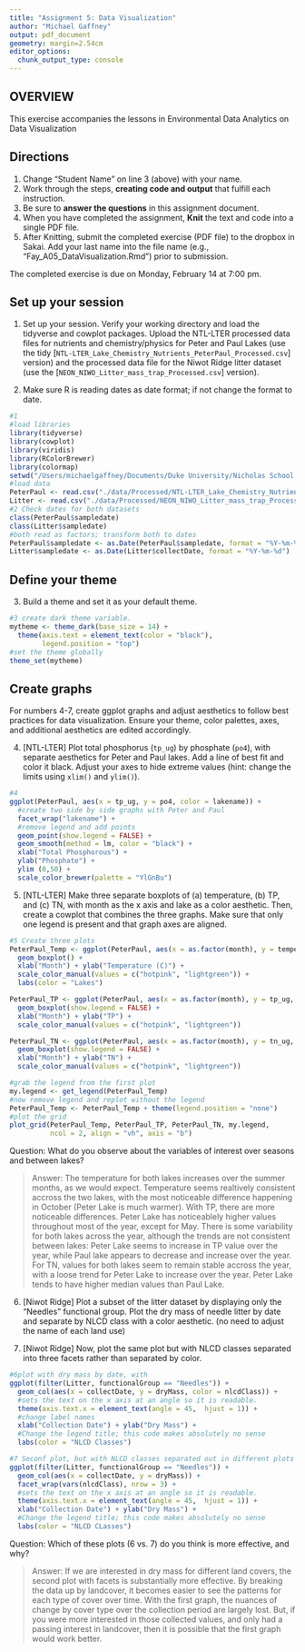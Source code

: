 ```yaml
---
title: "Assignment 5: Data Visualization"
author: "Michael Gaffney"
output: pdf_document
geometry: margin=2.54cm
editor_options: 
  chunk_output_type: console
---
```


## OVERVIEW

This exercise accompanies the lessons in Environmental Data Analytics on Data Visualization 

## Directions
1. Change "Student Name" on line 3 (above) with your name.
2. Work through the steps, **creating code and output** that fulfill each instruction.
3. Be sure to **answer the questions** in this assignment document.
4. When you have completed the assignment, **Knit** the text and code into a single PDF file.
5. After Knitting, submit the completed exercise (PDF file) to the dropbox in Sakai. Add your last name into the file name (e.g., "Fay_A05_DataVisualization.Rmd") prior to submission.

The completed exercise is due on Monday, February 14 at 7:00 pm.



## Set up your session 
1. Set up your session. Verify your working directory and load the tidyverse 
and cowplot packages. Upload the NTL-LTER processed data files for nutrients 
and chemistry/physics for Peter and Paul Lakes (use the tidy 
[`NTL-LTER_Lake_Chemistry_Nutrients_PeterPaul_Processed.csv`] version) and 
the processed data file for the Niwot Ridge litter dataset (use the [`NEON_NIWO_Litter_mass_trap_Processed.csv`] version). 

2. Make sure R is reading dates as date format; if not change the format to date.

```r
#1
#load libraries
library(tidyverse)
library(cowplot)
library(viridis)
library(RColorBrewer)
library(colormap)
setwd("/Users/michaelgaffney/Documents/Duke University/Nicholas School of the Environment/05 Spring 2022/ENVIRON 872 Environmental Data Analytics/Environmental_Data_Analytics_2022")
#load data
PeterPaul <- read.csv("./data/Processed/NTL-LTER_Lake_Chemistry_Nutrients_PeterPaul_Processed.csv", stringsAsFactors = TRUE)
Litter <- read.csv("./data/Processed/NEON_NIWO_Litter_mass_trap_Processed.csv", stringsAsFactors = TRUE)
#2 Check dates for both datasets
class(PeterPaul$sampledate)
class(Litter$sampledate)
#both read as factors; transform both to dates
PeterPaul$sampledate <- as.Date(PeterPaul$sampledate, format = "%Y-%m-%d")
Litter$sampledate <- as.Date(Litter$collectDate, format = "%Y-%m-%d")
```
## Define your theme
3. Build a theme and set it as your default theme.

```r
#3 create dark theme variable.
mytheme <- theme_dark(base_size = 14) +
  theme(axis.text = element_text(color = "black"), 
        legend.position = "top") 
#set the theme globally
theme_set(mytheme)
```

## Create graphs
For numbers 4-7, create ggplot graphs and adjust aesthetics to follow best practices for data visualization. Ensure your theme, color palettes, axes, and additional aesthetics are edited accordingly.

4. [NTL-LTER] Plot total phosphorus (`tp_ug`) by phosphate (`po4`), with separate aesthetics for Peter and Paul lakes. Add a line of best fit and color it black. Adjust your axes to hide extreme values (hint: change the limits using `xlim()` and `ylim()`).

```r
#4
ggplot(PeterPaul, aes(x = tp_ug, y = po4, color = lakename)) + 
  #create two side by side graphs with Peter and Paul
  facet_wrap("lakename") +
  #remove legend and add points
  geom_point(show.legend = FALSE) +
  geom_smooth(method = lm, color = "black") +
  xlab("Total Phosphorous") +
  ylab("Phosphate") +
  ylim (0,50) +
  scale_color_brewer(palette = "YlGnBu")
```


5. [NTL-LTER] Make three separate boxplots of (a) temperature, (b) TP, and (c) TN, with month as the x axis and lake as a color aesthetic. Then, create a cowplot that combines the three graphs. Make sure that only one legend is present and that graph axes are aligned.

```r
#5 Create three plots
PeterPaul_Temp <- ggplot(PeterPaul, aes(x = as.factor(month), y = temperature_C, color = lakename)) + 
  geom_boxplot() +
  xlab("Month") + ylab("Temperature (C)") +
  scale_color_manual(values = c("hotpink", "lightgreen")) +
  labs(color = "Lakes")

PeterPaul_TP <- ggplot(PeterPaul, aes(x = as.factor(month), y = tp_ug, color = lakename)) + 
  geom_boxplot(show.legend = FALSE) +
  xlab("Month") + ylab("TP") +
  scale_color_manual(values = c("hotpink", "lightgreen"))

PeterPaul_TN <- ggplot(PeterPaul, aes(x = as.factor(month), y = tn_ug, color = lakename)) + 
  geom_boxplot(show.legend = FALSE) +
  xlab("Month") + ylab("TN") +
  scale_color_manual(values = c("hotpink", "lightgreen"))

#grab the legend from the first plot
my.legend <- get_legend(PeterPaul_Temp)
#now remove legend and replot without the legend
PeterPaul_Temp <- PeterPaul_Temp + theme(legend.position = "none")
#plot the grid
plot_grid(PeterPaul_Temp, PeterPaul_TP, PeterPaul_TN, my.legend, 
          ncol = 2, align = "vh", axis = "b")
```

Question: What do you observe about the variables of interest over seasons and between lakes? 

> Answer: 
The temperature for both lakes increases over the summer months, as we would expect. Temperature seems realtively consistent accross the two lakes, with the most noticeable difference happening in October (Peter Lake is much warmer). With TP, there are more noticeable differences. Peter Lake has noticeablely higher values throughout most of the year, except for May. There is some variability for both lakes across the year, although the trends are not consistent between lakes: Peter Lake seems to increase in TP value over the year, while Paul lake appears to decrease and increase over the year. For TN, values for both lakes seem to remain stable accross the year, with a loose trend for Peter Lake to increase over the year. Peter Lake tends to have higher median values than Paul Lake.

6. [Niwot Ridge] Plot a subset of the litter dataset by displaying only the "Needles" functional group. Plot the dry mass of needle litter by date and separate by NLCD class with a color aesthetic. (no need to adjust the name of each land use)


7. [Niwot Ridge] Now, plot the same plot but with NLCD classes separated into three facets rather than separated by color. 

```r
#6plot with dry mass by date, with 
ggplot(filter(Litter, functionalGroup == "Needles")) +
  geom_col(aes(x = collectDate, y = dryMass, color = nlcdClass)) +
  #sets the text on the x axis at an angle so it is readable.
  theme(axis.text.x = element_text(angle = 45,  hjust = 1)) +
  #change label names
  xlab("Collection Date") + ylab("Dry Mass") +
  #Change the legend title; this code makes absolutely no sense
  labs(color = "NLCD Classes")

#7 Seconf plot, but with NLCD classes separated out in different plots
ggplot(filter(Litter, functionalGroup == "Needles")) +
  geom_col(aes(x = collectDate, y = dryMass)) +
  facet_wrap(vars(nlcdClass), nrow = 3) + 
  #sets the text on the x axis at an angle so it is readable.
  theme(axis.text.x = element_text(angle = 45,  hjust = 1)) +
  xlab("Collection Date") + ylab("Dry Mass") +
  #Change the legend title; this code makes absolutely no sense
  labs(color = "NLCD CLasses")
```
Question: Which of these plots (6 vs. 7) do you think is more effective, and why? 

> Answer:
If we are interested in dry mass for different land covers, the second plot with facets is substantially more effective. By breaking the data up by landcover, it becomes easier to see the patterns for each type of cover over time. With the first graph, the nuances of change by cover type over the collection period are largely lost. But, if you were more interested in those collected values, and only had a passing interest in landcover, then it is possible that the first graph would work better. 
